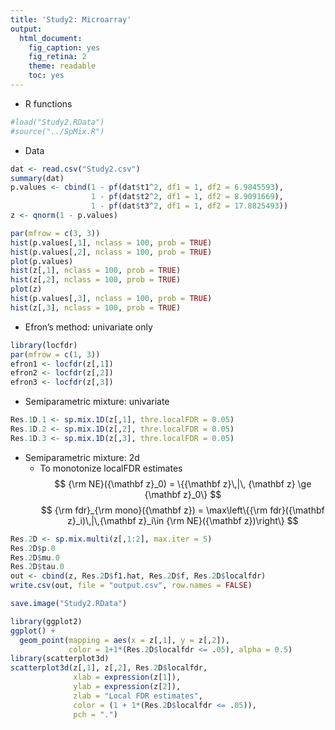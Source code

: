 ```yaml
---
title: 'Study2: Microarray'
output: 
  html_document:
    fig_caption: yes
    fig_retina: 2
    theme: readable
    toc: yes
---
```


* R functions

```r
#load("Study2.RData")
#source("../SpMix.R")
```

* Data 

```r
dat <- read.csv("Study2.csv")
summary(dat)
p.values <- cbind(1 - pf(dat$t1^2, df1 = 1, df2 = 6.9845593),
                  1 - pf(dat$t2^2, df1 = 1, df2 = 8.9091669),
                  1 - pf(dat$t3^2, df1 = 1, df2 = 17.8825493))
z <- qnorm(1 - p.values)

par(mfrow = c(3, 3))
hist(p.values[,1], nclass = 100, prob = TRUE)
hist(p.values[,2], nclass = 100, prob = TRUE)
plot(p.values)
hist(z[,1], nclass = 100, prob = TRUE)
hist(z[,2], nclass = 100, prob = TRUE)
plot(z)
hist(p.values[,3], nclass = 100, prob = TRUE)
hist(z[,3], nclass = 100, prob = TRUE)
```

* Efron's method: univariate only

```r
library(locfdr)
par(mfrow = c(1, 3))
efron1 <- locfdr(z[,1])
efron2 <- locfdr(z[,2])
efron3 <- locfdr(z[,3])
```

* Semiparametric mixture: univariate

```r
Res.1D.1 <- sp.mix.1D(z[,1], thre.localFDR = 0.05)
Res.1D.2 <- sp.mix.1D(z[,2], thre.localFDR = 0.05)
Res.1D.3 <- sp.mix.1D(z[,3], thre.localFDR = 0.05)
```

* Semiparametric mixture: 2d
    - To monotonize localFDR estimates
    $$
    {\rm NE}({\mathbf z}_0) 
    = \{{\mathbf z}\,|\, {\mathbf z} \ge {\mathbf z}_0\}
    $$
    $$
    {\rm fdr}_{\rm mono}({\mathbf z}) 
    = \max\left\{{\rm fdr}({\mathbf z}_i)\,|\,{\mathbf z}_i\in {\rm NE}({\mathbf z})\right\}
    $$
    
```r
Res.2D <- sp.mix.multi(z[,1:2], max.iter = 5)
Res.2D$p.0
Res.2D$mu.0
Res.2D$tau.0
out <- cbind(z, Res.2D$f1.hat, Res.2D$f, Res.2D$localfdr)
write.csv(out, file = "output.csv", row.names = FALSE)

save.image("Study2.RData")
```

```r
library(ggplot2)
ggplot() +
  geom_point(mapping = aes(x = z[,1], y = z[,2]),
             color = 1+1*(Res.2D$localfdr <= .05), alpha = 0.5)
library(scatterplot3d)
scatterplot3d(z[,1], z[,2], Res.2D$localfdr, 
              xlab = expression(z[1]), 
              ylab = expression(z[2]), 
              zlab = "Local FDR estimates",
              color = (1 + 1*(Res.2D$localfdr <= .05)),
              pch = ".")
```
